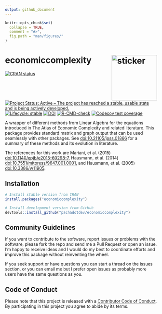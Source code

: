 ```yaml
---
output: github_document
---
```


<!-- README.md is generated from README.Rmd. Please edit that file -->

```r
knitr::opts_chunk$set(
  collapse = TRUE,
  comment = "#>",
  fig.path = "man/figures/"
)
```

# economiccomplexity <img src="https://pacha.dev/economiccomplexity/hexicon.svg" width=150 align="right" alt="sticker"/>

<!-- badges: start -->
[![CRAN status](https://www.r-pkg.org/badges/version/economiccomplexity)](https://cran.r-project.org/package=economiccomplexity)
[![Project Status: Active – The project has reached a stable, usable state and is being actively developed.](https://www.repostatus.org/badges/latest/active.svg)](https://www.repostatus.org/#active)
[![Lifecycle: stable](https://img.shields.io/badge/lifecycle-stable-brightgreen.svg)](https://www.tidyverse.org/lifecycle/#stable)
[![DOI](https://joss.theoj.org/papers/10.21105/joss.01866/status.svg)](https://doi.org/10.21105/joss.01866)
[![R-CMD-check](https://github.com/pachadotdev/economiccomplexity/actions/workflows/R-CMD-check.yaml/badge.svg)](https://github.com/pachadotdev/economiccomplexity/actions/workflows/R-CMD-check.yaml)
[![Codecov test coverage](https://codecov.io/gh/pachadotdev/economiccomplexity/branch/master/graph/badge.svg)](https://app.codecov.io/gh/pachadotdev/economiccomplexity?branch=master)
<!-- badges: end -->

A wrapper of different methods from Linear Algebra for the equations introduced in The Atlas of Economic Complexity and related literature. This package provides standard matrix and graph output that can be used seamlessly with other packages. See <doi:10.21105/joss.01866> for a summary of these methods and its evolution in literature.

The references for this work are Mariani, et al. (2015) <doi:10.1140/epjb/e2015-60298-7>, Hausmann, et al. (2014) <doi:10.7551/mitpress/9647.001.0001>, and Hausmann, et al. (2005) <doi:10.3386/w11905>.

## Installation

```r
# Install stable version from CRAN
install.packages("economiccomplexity")

# Install development version from GitHub
devtools::install_github("pachadotdev/economiccomplexity")
```

## Community Guidelines

If you want to contribute to the software, report issues or problems with the software, please fork the repo and send me a Pull Request or open an issue. I'm happy to receive ideas and I would do my best to coordinate efforts and improve this package without reinventing the wheel.

If you seek support or have questions you can start a thread on the issues section, or you can email me but I prefer open issues as probably more users have the same questions as you.

## Code of Conduct

Please note that this project is released with a [Contributor Code of Conduct](https://pacha.dev/economiccomplexity/CODE_OF_CONDUCT.html).
By participating in this project you agree to abide by its terms.
